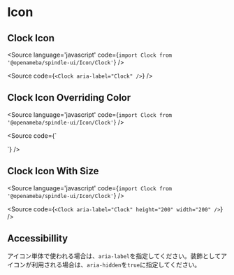 
# Icon

<Meta title="Icon" component={Clock} />

## Clock Icon

<Source
  language='javascript'
  code={`import Clock from '@openameba/spindle-ui/Icon/Clock'`}
/>

<Preview withSource="open">
  <Story name="Clock Icon">
    <Clock aria-label="Clock" />
  </Story>
</Preview>

<Source
  code={`
<Clock aria-label="Clock" />
  `}
/>

## Clock Icon Overriding Color

<Source
  language='javascript'
  code={`import Clock from '@openameba/spindle-ui/Icon/Clock'`}
/>

<Preview withSource="open">
  <Story name="Clock Icon Overriding Color">
    <p style={{ color: 'green' }}>
      <Clock aria-label="Clock" />
    </p>
  </Story>
</Preview>

<Source
  code={`
<p style={{ color: 'green' }}>
  <Clock aria-label="Clock" />
</p>
  `}
/>

## Clock Icon With Size

<Source
  language='javascript'
  code={`import Clock from '@openameba/spindle-ui/Icon/Clock'`}
/>

<Preview withSource="open">
  <Story name="Clock Icon Overriding Size">
    <Clock aria-label="Clock" height="200" width="200" />
  </Story>
</Preview>

<Source
  code={`
<Clock aria-label="Clock" height="200" width="200" />
  `}
/>

## Accessibillity

アイコン単体で使われる場合は、`aria-label`を指定してください。装飾としてアイコンが利用される場合は、`aria-hidden`を`true`に指定してください。

